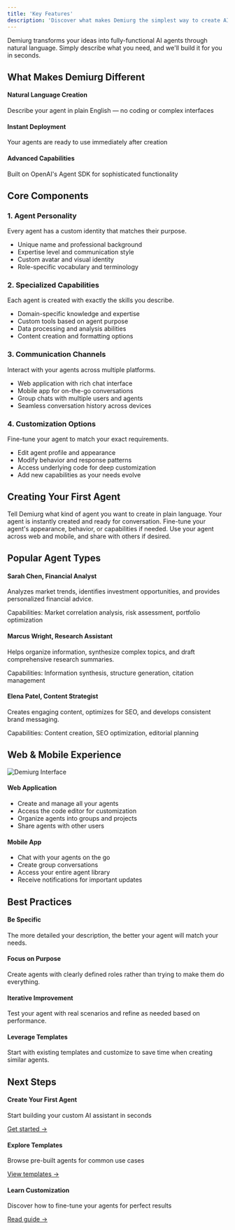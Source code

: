 ```yaml
---
title: 'Key Features'
description: 'Discover what makes Demiurg the simplest way to create AI agents'
---
```



<Tip>
  Demiurg transforms your ideas into fully-functional AI agents through natural language. Simply describe what you need, and we'll build it for you in seconds.
</Tip>

## What Makes Demiurg Different

<div className="grid grid-cols-1 md:grid-cols-3 gap-4 mb-6">
  <div>
    <h4 className="font-medium text-primary dark:text-primary-light mb-2">Natural Language Creation</h4>
    <p className="text-sm">Describe your agent in plain English — no coding or complex interfaces</p>
  </div>
  <div>
    <h4 className="font-medium text-primary dark:text-primary-light mb-2">Instant Deployment</h4>
    <p className="text-sm">Your agents are ready to use immediately after creation</p>
  </div>
  <div>
    <h4 className="font-medium text-primary dark:text-primary-light mb-2">Advanced Capabilities</h4>
    <p className="text-sm">Built on OpenAI's Agent SDK for sophisticated functionality</p>
  </div>
</div>

## Core Components

<div className="space-y-6">
  <div>
    <h3 className="font-medium text-lg text-primary dark:text-primary-light mb-2">1. Agent Personality</h3>
    <p className="mb-2">Every agent has a custom identity that matches their purpose.</p>
    <ul className="list-disc list-inside space-y-1 ml-2">
      <li>Unique name and professional background</li>
      <li>Expertise level and communication style</li>
      <li>Custom avatar and visual identity</li>
      <li>Role-specific vocabulary and terminology</li>
    </ul>
  </div>
  
  <div>
    <h3 className="font-medium text-lg text-primary dark:text-primary-light mb-2">2. Specialized Capabilities</h3>
    <p className="mb-2">Each agent is created with exactly the skills you describe.</p>
    <ul className="list-disc list-inside space-y-1 ml-2">
      <li>Domain-specific knowledge and expertise</li>
      <li>Custom tools based on agent purpose</li>
      <li>Data processing and analysis abilities</li>
      <li>Content creation and formatting options</li>
    </ul>
  </div>
  
  <div>
    <h3 className="font-medium text-lg text-primary dark:text-primary-light mb-2">3. Communication Channels</h3>
    <p className="mb-2">Interact with your agents across multiple platforms.</p>
    <ul className="list-disc list-inside space-y-1 ml-2">
      <li>Web application with rich chat interface</li>
      <li>Mobile app for on-the-go conversations</li>
      <li>Group chats with multiple users and agents</li>
      <li>Seamless conversation history across devices</li>
    </ul>
  </div>
  
  <div>
    <h3 className="font-medium text-lg text-primary dark:text-primary-light mb-2">4. Customization Options</h3>
    <p className="mb-2">Fine-tune your agent to match your exact requirements.</p>
    <ul className="list-disc list-inside space-y-1 ml-2">
      <li>Edit agent profile and appearance</li>
      <li>Modify behavior and response patterns</li>
      <li>Access underlying code for deep customization</li>
      <li>Add new capabilities as your needs evolve</li>
    </ul>
  </div>
</div>

## Creating Your First Agent

<Steps>
  <Step title="Describe Your Agent">
    Tell Demiurg what kind of agent you want to create in plain language.
  </Step>
  
  <Step title="Review & Test">
    Your agent is instantly created and ready for conversation.
  </Step>
  
  <Step title="Customize (Optional)">
    Fine-tune your agent's appearance, behavior, or capabilities if needed.
  </Step>
  
  <Step title="Deploy & Share">
    Use your agent across web and mobile, and share with others if desired.
  </Step>
</Steps>

## Popular Agent Types

<div className="space-y-4 mb-6">
  <div>
    <h4 className="font-medium text-primary dark:text-primary-light mb-1">Sarah Chen, Financial Analyst</h4>
    <p className="text-sm mb-1">Analyzes market trends, identifies investment opportunities, and provides personalized financial advice.</p>
    <p className="text-xs text-gray-500">Capabilities: Market correlation analysis, risk assessment, portfolio optimization</p>
  </div>
  
  <div>
    <h4 className="font-medium text-primary dark:text-primary-light mb-1">Marcus Wright, Research Assistant</h4>
    <p className="text-sm mb-1">Helps organize information, synthesize complex topics, and draft comprehensive research summaries.</p>
    <p className="text-xs text-gray-500">Capabilities: Information synthesis, structure generation, citation management</p>
  </div>
  
  <div>
    <h4 className="font-medium text-primary dark:text-primary-light mb-1">Elena Patel, Content Strategist</h4>
    <p className="text-sm mb-1">Creates engaging content, optimizes for SEO, and develops consistent brand messaging.</p>
    <p className="text-xs text-gray-500">Capabilities: Content creation, SEO optimization, editorial planning</p>
  </div>
</div>

## Web & Mobile Experience

<Frame>
  <img src="/images/demiurg-interface.png" alt="Demiurg Interface" className="rounded-lg" />
</Frame>

<div className="grid grid-cols-1 md:grid-cols-2 gap-6 mb-6">
  <div>
    <h4 className="font-medium text-primary dark:text-primary-light mb-2">Web Application</h4>
    <ul className="list-disc list-inside space-y-1 ml-2">
      <li>Create and manage all your agents</li>
      <li>Access the code editor for customization</li>
      <li>Organize agents into groups and projects</li>
      <li>Share agents with other users</li>
    </ul>
  </div>
  
  <div>
    <h4 className="font-medium text-primary dark:text-primary-light mb-2">Mobile App</h4>
    <ul className="list-disc list-inside space-y-1 ml-2">
      <li>Chat with your agents on the go</li>
      <li>Create group conversations</li>
      <li>Access your entire agent library</li>
      <li>Receive notifications for important updates</li>
    </ul>
  </div>
</div>

## Best Practices

<div className="space-y-4 mb-6">
  <div>
    <h4 className="font-medium text-primary dark:text-primary-light mb-1">Be Specific</h4>
    <p className="text-sm">The more detailed your description, the better your agent will match your needs.</p>
  </div>
  
  <div>
    <h4 className="font-medium text-primary dark:text-primary-light mb-1">Focus on Purpose</h4>
    <p className="text-sm">Create agents with clearly defined roles rather than trying to make them do everything.</p>
  </div>
  
  <div>
    <h4 className="font-medium text-primary dark:text-primary-light mb-1">Iterative Improvement</h4>
    <p className="text-sm">Test your agent with real scenarios and refine as needed based on performance.</p>
  </div>
  
  <div>
    <h4 className="font-medium text-primary dark:text-primary-light mb-1">Leverage Templates</h4>
    <p className="text-sm">Start with existing templates and customize to save time when creating similar agents.</p>
  </div>
</div>

## Next Steps

<div className="space-y-4">
  <div>
    <h4 className="font-medium text-primary dark:text-primary-light mb-1">Create Your First Agent</h4>
    <p className="text-sm mb-1">Start building your custom AI assistant in seconds</p>
    <a href="/quickstart/create" className="text-primary dark:text-primary-light text-sm font-medium hover:underline">Get started →</a>
  </div>
  
  <div>
    <h4 className="font-medium text-primary dark:text-primary-light mb-1">Explore Templates</h4>
    <p className="text-sm mb-1">Browse pre-built agents for common use cases</p>
    <a href="/agents/templates" className="text-primary dark:text-primary-light text-sm font-medium hover:underline">View templates →</a>
  </div>
  
  <div>
    <h4 className="font-medium text-primary dark:text-primary-light mb-1">Learn Customization</h4>
    <p className="text-sm mb-1">Discover how to fine-tune your agents for perfect results</p>
    <a href="/agents/code-editor" className="text-primary dark:text-primary-light text-sm font-medium hover:underline">Read guide →</a>
  </div>
</div>